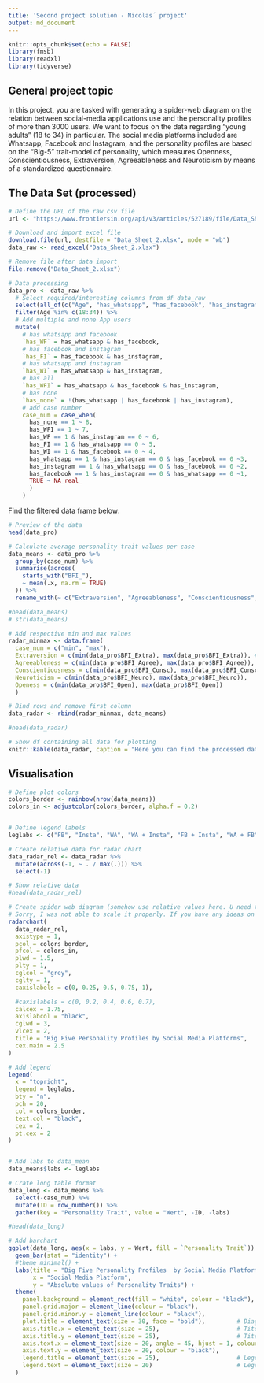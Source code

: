 ```yaml
---
title: 'Second project solution - Nicolas´ project'
output: md_document
---
```


```r
knitr::opts_chunk$set(echo = FALSE)
library(fmsb)
library(readxl)
library(tidyverse)
```
## General project topic

In this project, you are tasked with generating a spider-web diagram on the relation between social-media applications use and the personality profiles of more than 3000 users. We want to focus on the data regarding “young adults” (18 to 34) in particular. The social media platforms included are Whatsapp, Facebook and Instagram, and the personality profiles are based on the “Big-5” trait-model of personality, which measures Openness, Conscientiousness, Extraversion, Agreeableness and Neuroticism by means of a standardized questionnaire.

## The Data Set (processed)
```r
# Define the URL of the raw csv file
url <- "https://www.frontiersin.org/api/v3/articles/527189/file/Data_Sheet_2.xlsx/527189_supplementary-materials_datasheets_2_xlsx/1"

# Download and import excel file 
download.file(url, destfile = "Data_Sheet_2.xlsx", mode = "wb")
data_raw <- read_excel("Data_Sheet_2.xlsx")

# Remove file after data import
file.remove("Data_Sheet_2.xlsx")

# Data processing
data_pro <- data_raw %>%
  # Select required/interesting columns from df data_raw
  select(all_of(c("Age", "has_whatsapp", "has_facebook", "has_instagram", "BFI_Extra", "BFI_Agree", "BFI_Consc", "BFI_Neuro", "BFI_Open"))) %>%
  filter(Age %in% c(18:34)) %>%
  # Add multiple and none App users
  mutate(
    # has whatsapp and facebook
    `has_WF` = has_whatsapp & has_facebook,
    # has facebook and instagram
    `has_FI` = has_facebook & has_instagram,
    # has whatsapp and instagram
    `has_WI` = has_whatsapp & has_instagram,
    # has all
    `has_WFI` = has_whatsapp & has_facebook & has_instagram,
    # has none
    `has_none` = !(has_whatsapp | has_facebook | has_instagram),
    # add case number
    case_num = case_when(
      has_none == 1 ~ 8,
      has_WFI == 1 ~ 7,
      has_WF == 1 & has_instagram == 0 ~ 6,
      has_FI == 1 & has_whatsapp == 0 ~ 5,
      has_WI == 1 & has_facebook == 0 ~ 4,
      has_whatsapp == 1 & has_instagram == 0 & has_facebook == 0 ~3,
      has_instagram == 1 & has_whatsapp == 0 & has_facebook == 0 ~2,
      has_facebook == 1 & has_instagram == 0 & has_whatsapp == 0 ~1,
      TRUE ~ NA_real_
      )
    )
```
Find the filtered data frame below:
```r
# Preview of the data
head(data_pro)

# Calculate average personality trait values per case
data_means <- data_pro %>%
  group_by(case_num) %>%
  summarise(across(
    starts_with("BFI_"),
    ~ mean(.x, na.rm = TRUE)
  )) %>%
  rename_with(~ c("Extraversion", "Agreeableness", "Conscientiousness", "Neuroticism", "Openess"), starts_with("BFI_"))

#head(data_means)
# str(data_means)

# Add respective min and max values
radar_minmax <- data.frame(
  case_num = c("min", "max"),
  Extraversion = c(min(data_pro$BFI_Extra), max(data_pro$BFI_Extra)), # c(mean(data_means$Extraversion) - 1, mean(data_means$Extraversion) + 1)
  Agreeableness = c(min(data_pro$BFI_Agree), max(data_pro$BFI_Agree)),
  Conscientiousness = c(min(data_pro$BFI_Consc), max(data_pro$BFI_Consc)),
  Neuroticism = c(min(data_pro$BFI_Neuro), max(data_pro$BFI_Neuro)),
  Openess = c(min(data_pro$BFI_Open), max(data_pro$BFI_Open))
  )

# Bind rows and remove first column
data_radar <- rbind(radar_minmax, data_means)

#head(data_radar)

# Show df containing all data for plotting
knitr::kable(data_radar, caption = "Here you can find the processed data used for plotting:", format = "markdown", align = "c") 
```

## Visualisation

```r
# Define plot colors
colors_border <- rainbow(nrow(data_means))
colors_in <- adjustcolor(colors_border, alpha.f = 0.2)


# Define legend labels
leglabs <- c("FB", "Insta", "WA", "WA + Insta", "FB + Insta", "WA + FB", "WA + FB + Insta", "None")

# Create relative data for radar chart
data_radar_rel <- data_radar %>%
  mutate(across(-1, ~ . / max(.))) %>%
  select(-1)

# Show relative data
#head(data_radar_rel)

# Create spider web diagram (somehow use relative values here. U need to adjust the data properly)
# Sorry, I was not able to scale it properly. If you have any ideas on how to do this, let me know and I will implement it.
radarchart(
  data_radar_rel,
  axistype = 1,
  pcol = colors_border,
  pfcol = colors_in,
  plwd = 1.5,
  plty = 1,
  cglcol = "grey",
  cglty = 1,
  caxislabels = c(0, 0.25, 0.5, 0.75, 1),

  #caxislabels = c(0, 0.2, 0.4, 0.6, 0.7),
  calcex = 1.75,
  axislabcol = "black",
  cglwd = 3,
  vlcex = 2,
  title = "Big Five Personality Profiles by Social Media Platforms",
  cex.main = 2.5
)

# Add legend
legend(
  x = "topright",
  legend = leglabs,
  bty = "n",
  pch = 20,
  col = colors_border,
  text.col = "black",
  cex = 2,
  pt.cex = 2
)


# Add labs to data_mean
data_means$labs <- leglabs

# Crate long table format
data_long <- data_means %>%
  select(-case_num) %>%
  mutate(ID = row_number()) %>%
  gather(key = "Personality Trait", value = "Wert", -ID, -labs)

#head(data_long)

# Add barchart
ggplot(data_long, aes(x = labs, y = Wert, fill = `Personality Trait`)) +
  geom_bar(stat = "identity") +
  #theme_minimal() +
  labs(title = "Big Five Personality Profiles  by Social Media Platforms",
       x = "Social Media Platform",
       y = "Absolute values of Personality Traits") +
  theme(
    panel.background = element_rect(fill = "white", colour = "black"),
    panel.grid.major = element_line(colour = "black"),
    panel.grid.minor.y = element_line(colour = "black"),
    plot.title = element_text(size = 30, face = "bold"),         # Diagrammtitel
    axis.title.x = element_text(size = 25),                      # Titel der x-Achse
    axis.title.y = element_text(size = 25),                      # Titel der y-Achse
    axis.text.x = element_text(size = 20, angle = 45, hjust = 1, colour = "black"),# Beschriftung der x-Achse
    axis.text.y = element_text(size = 20, colour = "black"),                       # Beschriftung der y-Achse
    legend.title = element_text(size = 25),                      # Legendentitel
    legend.text = element_text(size = 20)                        # Legendentext
  )


```